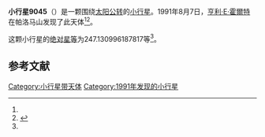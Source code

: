 {{Infobox planet
| bgcolour = #FFFFC0
| name = 9045
| symbol = 
| image = 
| caption = 
| discovery = yes
| discovery_ref = 
| discoverer = [[亨利·E·霍爾特|亨利·E·霍爾特]]
| discovery_site = [[帕洛马山|帕洛马山]] 
| discovered = 1991年8月7日
| designations = yes
| mp_name = 
| named_after = 
| alt_names = 1991 PG15/ 1995 UL1
| mp_category = [[主带小行星|主带小行星]]
| orbit_ref = <ref name="a">[http://ssd.jpl.nasa.gov/sbdb.cgi?sstr=9045 9045] {{Wayback|url=http://ssd.jpl.nasa.gov/sbdb.cgi?sstr=9045 |date=20210815183714 }}，小行星數據庫瀏覽器（JPL Small-Body Database Browser）－[[美国国家航空航天局|美国国家航空航天局]]喷气推进实验室</ref>
| epoch = 2456400.5 (2013年4月18日更新)
| aphelion = {{convert|2.923703648793487|AU|km|3|abbr=on|lk=out}}
| perihelion = {{convert|1.938681519455281|AU|km|3|abbr=on}}
| semimajor = {{convert|2.431192584124384|AU|km|3|abbr=on}}
| eccentricity = 0.202580029
| period = 1384.610021 [[日|日]]<br />3.79[[儒略年|儒略年]]
| avg_speed = 
| inclination = 1.66833152306057
| asc_node = 102.5354875167422
| mean_anomaly = 
| arg_peri = 247.130996187817
| satellites = 
| physical_characteristics = yes
| dimensions = 
| mass = 
| density = 
| surface_grav = 
| escape_velocity = 
| sidereal_day = 
| axial_tilt = 
| pole_ecliptic_lat = 
| pole_ecliptic_lon = 
| albedo = 
| temperatures= 
| temp_name1 = 
| mean_temp_1 = 
| max_temp_1 = 
| temp_name2 = 
| max_temp_2 = 
| spectral_type = 
| abs_magnitude = 247.130996187817
}}

'''小行星9045'''（{{lang-en|9045}}）是一颗围绕[[太阳|太阳]][[公转|公转]]的[[小行星|小行星]]。1991年8月7日，[[亨利·E·霍爾特|亨利·E·霍爾特]]在帕洛马山发现了此天体<ref name="a" /><ref>{{cite news|title=小行星列表|url=http://cfa-www.harvard.edu/iau/lists/NumberedMPs.txt|accessdate=2013-07-08|newspaper=哈佛大学|archive-date=2008-05-17|archive-url=https://web.archive.org/web/20080517010638/http://cfa-www.harvard.edu/iau/lists/NumberedMPs.txt|dead-url=no}}</ref>。

这颗小行星的[[绝对星等|绝对星等]]为247.130996187817等<ref name="a" />。

==参考文献==
{{reflist}}
{{Minor Planet Number|[[小行星9044|小行星9044]]|[[小行星9046|小行星9046]]}}

{{小天体}}

[[Category:小行星带天体|Category:小行星带天体]]
[[Category:1991年发现的小行星|Category:1991年发现的小行星]]

{{asteroid-stub}}
